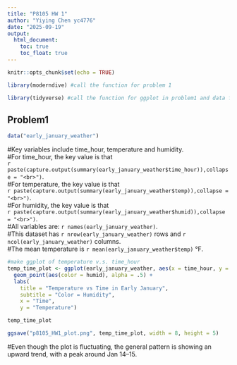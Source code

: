 ```yaml
---
title: "P8105 HW 1"
author: "Yiying Chen yc4776"
date: "2025-09-19"
output:
  html_document:
    toc: true
    toc_float: true
---
```


```r
knitr::opts_chunk$set(echo = TRUE)
```

```r
library(moderndive) #call the function for problem 1

library(tidyverse) #call the function for ggplot in problem1 and data frame in problem2
```
## Problem1
```r

data("early_january_weather")

```

#Key variables include time_hour, temperature and humidity.  
#For time_hour, the key value is that <br/>`r paste(capture.output(summary(early_january_weather$time_hour)),collapse = "<br>")`.  
#For temperature, the key value is that <br/>`r paste(capture.output(summary(early_january_weather$temp)),collapse = "<br>")`.  
#For humidity, the key value is that <br/>`r paste(capture.output(summary(early_january_weather$humid)),collapse = "<br>")`.  
#All variables are: `r names(early_january_weather)`.  
#This dataset has `r nrow(early_january_weather)` rows and `r ncol(early_january_weather)` columns.  
#The mean temperature is `r mean(early_january_weather$temp)` °F.  

```r

#make ggplot of temperature v.s. time_hour
temp_time_plot <- ggplot(early_january_weather, aes(x = time_hour, y = temp)) + 
  geom_point(aes(color = humid), alpha = .5) +
  labs(
    title = "Temperature vs Time in Early January",
    subtitle = "Color = Humidity",
    x = "Time",
    y = "Temperature")

temp_time_plot

ggsave("p8105_HW1_plot.png", temp_time_plot, width = 8, height = 5)

```
#Even though the plot is fluctuating, the general pattern is showing an upward trend, with a peak around Jan 14–15.  

